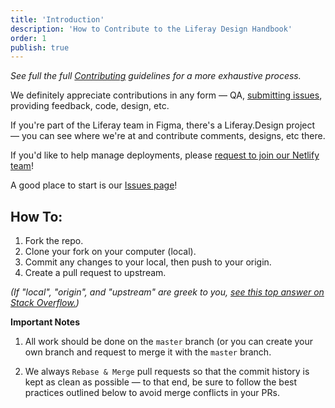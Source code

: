 ```yaml
---
title: 'Introduction'
description: 'How to Contribute to the Liferay Design Handbook'
order: 1
publish: true
---
```


_See full the full [Contributing](https://github.com/liferay-design/liferay.design/blob/master/CONTRIBUTING.md) guidelines for a more exhaustive process._

We definitely appreciate contributions in any form &mdash; QA, [submitting issues](https://github.com/liferay-design/liferay.design/issues), providing feedback, code, design, etc.

If you're part of the Liferay team in Figma, there's a Liferay.Design project &mdash; you can see where we're at and contribute comments, designs, etc there.

If you'd like to help manage deployments, please [request to join our Netlify team](mailto:paul.hanaoka@liferay.com?subject=I'd%20like%20to%20join%20the%20Netlify%20team%20for%20Liferay.Design!&body=Pretty%20please!%20%0A%0A%5Badd%20some%20reasons%5D)!

A good place to start is our [Issues page](https://github.com/liferay-design/liferay.design/issues)!

## How To:

1.  Fork the repo.
1.  Clone your fork on your computer (local).
1.  Commit any changes to your local, then push to your origin.
1.  Create a pull request to upstream.

_(If "local", "origin", and "upstream" are greek to you, [see this top answer on Stack Overflow.](https://stackoverflow.com/questions/9257533/what-is-the-difference-between-origin-and-upstream-on-github))_

**Important Notes**

1. All work should be done on the `master` branch (or you can create your own branch and request to merge it with the `master` branch.

1. We always `Rebase & Merge` pull requests so that the commit history is kept as clean as possible — to that end, be sure to follow the best practices outlined below to avoid merge conflicts in your PRs.
